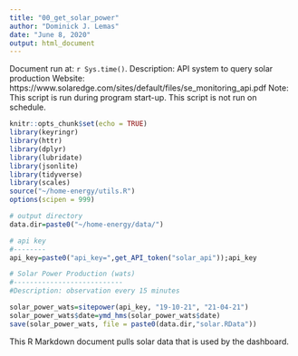 ```yaml
---
title: "00_get_solar_power"
author: "Dominick J. Lemas"
date: "June 8, 2020"
output: html_document
---
```


Document run at: `r Sys.time()`.
Description: API system to query solar production
Website: https://www.solaredge.com/sites/default/files/se_monitoring_api.pdf
Note: This script is run during program start-up. This script is not run on schedule.  

```r
knitr::opts_chunk$set(echo = TRUE)
library(keyringr)
library(httr)
library(dplyr)
library(lubridate)
library(jsonlite)
library(tidyverse)
library(scales)
source("~/home-energy/utils.R")
options(scipen = 999)

# output directory
data.dir=paste0("~/home-energy/data/")

# api key
#--------
api_key=paste0("api_key=",get_API_token("solar_api"));api_key
```

```r


# Solar Power Production (wats)
#---------------------------
#Description: observation every 15 minutes

solar_power_wats=sitepower(api_key, "19-10-21", "21-04-21")
solar_power_wats$date=ymd_hms(solar_power_wats$date)
save(solar_power_wats, file = paste0(data.dir,"solar.RData"))

```

This R Markdown document pulls solar data that is used by the dashboard.


   